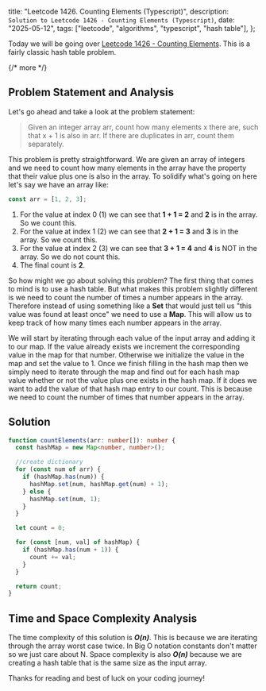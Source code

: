   title: "Leetcode 1426. Counting Elements (Typescript)",
  description: `Solution to Leetcode 1426 - Counting Elements (Typescript)`,
  date: "2025-05-12",
  tags: ["leetcode", "algorithms", "typescript", "hash table"],
};

Today we will be going over [Leetcode 1426 - Counting Elements](https://leetcode.com/problems/counting-elements/). This is a fairly classic hash table problem.

{/* more */}

## Problem Statement and Analysis

Let's go ahead and take a look at the problem statement:

> Given an integer array arr, count how many elements x there are, such that x + 1 is also in arr. If there are duplicates in arr, count them separately.

This problem is pretty straightforward. We are given an array of integers and we need to count how many elements in the array have the property that their value plus one is also in the array. To solidify what's going on here let's say we have
an array like:

```typescript
const arr = [1, 2, 3];
```

1. For the value at index 0 (1) we can see that **1 + 1 = 2** and **2** is in the array. So we count this.
2. For the value at index 1 (2) we can see that **2 + 1 = 3** and **3** is in the array. So we count this.
3. For the value at index 2 (3) we can see that **3 + 1 = 4** and **4** is NOT in the array. So we do not count this.
4. The final count is **2**.

So how might we go about solving this problem? The first thing that comes to mind is to use a hash table. But what makes this problem slightly different is we need to count the number of times a number appears in the array. Therefore instead of using something like a **Set** that would just tell us "this value was found at least once" we need to use a **Map**. This will allow us to keep track of how many times each number appears in the array.

We will start by iterating through each value of the input array and adding it to our map. If the value already exists we increment the corresponding value in the map for that number. Otherwise we initialize the value in the map and set the value to 1. Once we finish filling in the hash map then we simply need to iterate through the map and find out for each hash map value whether or not the value plus one exists in the hash map. If it does we want to add the value of that hash map entry to our count. This is because we need to count the number of times that number appears in the array.

## Solution

```typescript
function countElements(arr: number[]): number {
  const hashMap = new Map<number, number>();

  //create dictionary
  for (const num of arr) {
    if (hashMap.has(num)) {
      hashMap.set(num, hashMap.get(num) + 1);
    } else {
      hashMap.set(num, 1);
    }
  }

  let count = 0;

  for (const [num, val] of hashMap) {
    if (hashMap.has(num + 1)) {
      count += val;
    }
  }

  return count;
}
```

## Time and Space Complexity Analysis

The time complexity of this solution is **_O(n)_**. This is because we are iterating through the array worst case twice. In Big O notation constants don't matter so we just care about N. Space complexity is also **_O(n)_** because we are creating a hash table that is the same size as the input array.

Thanks for reading and best of luck on your coding journey!
